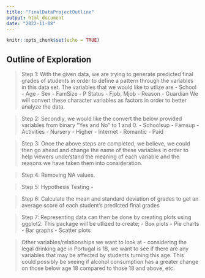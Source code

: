 ```yaml
---
title: "FinalDataProjectOutline"
output: html_document
date: "2022-11-08"
---
```



```r
knitr::opts_chunk$set(echo = TRUE)
```

## Outline of Exploration 

> Step 1: With the given data, we are trying to generate predicted final grades of students in order to define a pattern through the variables in this data set. The variables that we would like to utlize are 
- School
- Age
- Sex
- FamSize
- P Status
- Fjob, Mjob
- Reason
- Guardian
> We will convert these character variables as factors in order to better analyze the data.

> Step 2: Secondly, we would like the convert the below provided variables from binary "Yes and No" to 1 and 0.
- Schoolsup
- Famsup
- Activities
- Nursery
- Higher
- Internet
- Romantic
- Paid

> Step 3: Once the above steps are completed, we believe, we could then go ahead and change the name of these variables in order to help viewers understand the meaning of each variable and the reasons we have taken them into consideration.

> Step 4: Removing NA values.

> Step 5: Hypothesis Testing - 

> Step 6: Calculate the mean and standard deviation of grades to get an average score of each student's predicted final grades

> Step 7: Representing data can then be done by creating plots using ggplot2. This package will be utlized to create;
- Box plots
- Pie charts
- Bar graphs 
- Scatter plots 

> Other variables/relationships we want to look at 
- considering the legal drinking age in Portugal is 18, we want to see if there are any variables that may be affected by students turning this age. This could possibly be seeing if alcohol consumption has a greater change on those below age 18 compared to those 18 and above, etc. 
